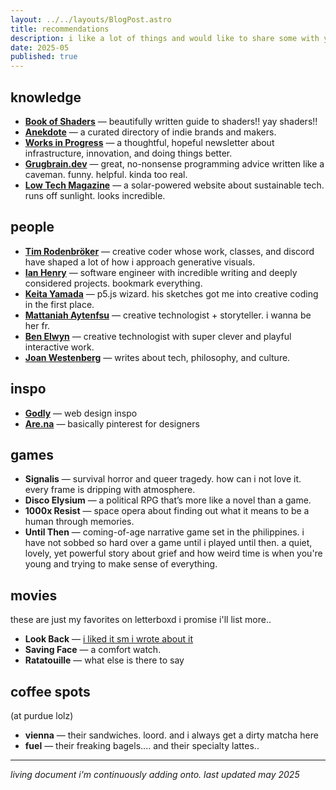 ```yaml
---
layout: ../../layouts/BlogPost.astro
title: recommendations
description: i like a lot of things and would like to share some with you :)
date: 2025-05
published: true
---
```


## knowledge
- [**Book of Shaders**](https://thebookofshaders.com/00/) — beautifully written guide to shaders!! yay shaders!!
- [**Anekdote**](https://anekdote.co/) — a curated directory of indie brands and makers. 
- [**Works in Progress**](https://worksinprogress.co/) — a thoughtful, hopeful newsletter about infrastructure, innovation, and doing things better.
- [**Grugbrain.dev**](https://grugbrain.dev/) — great, no-nonsense programming advice written like a caveman. funny. helpful. kinda too real.
- [**Low Tech Magazine**](https://solar.lowtechmagazine.com/) — a solar-powered website about sustainable tech. runs off sunlight. looks incredible.


## people
- [**Tim Rodenbröker**](https://timrodenbroeker.de/category/all/) — creative coder whose work, classes, and discord have shaped a lot of how i approach generative visuals.
- [**Ian Henry**](https://ianthehenry.com/) — software engineer with incredible writing and deeply considered projects. bookmark everything.
- [**Keita Yamada**](https://p5aholic.me/) — p5.js wizard. his sketches got me into creative coding in the first place.
- [**Mattaniah Aytenfsu**](https://mattaniah.online/) — creative technologist + storyteller. i wanna be her fr.
- [**Ben Elwyn**](https://www.elwyn.co/) — creative technologist with super clever and playful interactive work. 
- [**Joan Westenberg**](https://joanwestenberg.com) — writes about tech, philosophy, and culture.

## inspo
- [**Godly**](https://godly.website/) — web design inspo
- [**Are.na**](https://are.na) — basically pinterest for designers

## games

- **Signalis** — survival horror and queer tragedy. how can i not love it. every frame is dripping with atmosphere.
- **Disco Elysium** — a political RPG that’s more like a novel than a game.
- **1000x Resist** — space opera about  finding out what it means to be a human through memories.
- **Until Then** — coming-of-age narrative game set in the philippines. i have not sobbed so hard over a game until i played until then. a quiet, lovely, yet powerful story about grief and how weird time is when you're young and trying to make sense of everything.


## movies
these are just my favorites on letterboxd i promise i'll list more..
- **Look Back** — [i liked it sm i wrote about it](/blog/look-back)
- **Saving Face** — a comfort watch.
- **Ratatouille** — what else is there to say



## coffee spots 
(at purdue lolz)
- **vienna** — their sandwiches. loord. and i always get a dirty matcha here
- **fuel** — their freaking bagels.... and their specialty lattes..

---
*living document i'm continuously adding onto. last updated may 2025* 